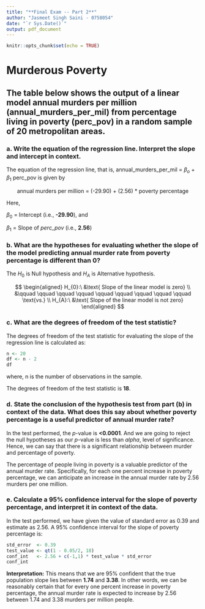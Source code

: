 ```yaml
---
title: "**Final Exam -- Part 2**"
author: "Jasmeet Singh Saini - 0758054"
date: "`r Sys.Date()`"
output: pdf_document
---
```


```r
knitr::opts_chunk$set(echo = TRUE)
```

# Murderous Poverty

## The table below shows the output of a linear model annual murders per million (annual_murders_per_mil) from percentage living in poverty (perc_pov) in a random sample of 20 metropolitan areas.

### a. Write the equation of the regression line. Interpret the slope and intercept in context.

The equation of the regression line, that is, annual_murders_per_mil = $\beta_{o}$ + $\beta_{1}$ perc_pov is given by

$$
\text{ annual murders per million = (-29.90) + (2.56) * poverty percentage} 
$$

Here,

$\beta_{0}$ = Intercept (i.e., **-29.90**), and

$\beta_{1}$ = Slope of *perc_pov* (i.e., **2.56**)


### b. What are the hypotheses for evaluating whether the slope of the model predicting annual murder rate from poverty percentage is different than 0?

The $H_{0}$ is Null hypothesis and $H_{A}$ is Alternative hypothesis.

$$
\begin{aligned}
H_{0}:\ &\text{ Slope of the linear model is zero} \\
&\qquad \qquad \qquad \qquad \qquad \qquad \qquad \qquad \qquad \text{vs.} \\
H_{A}:\ &\text{ Slope of the linear model is not zero}
\end{aligned}
$$

### c. What are the degrees of freedom of the test statistic?

The degrees of freedom of the test statistic for evaluating the slope of the regression line is calculated as:

```r
n <- 20
df <- n - 2
df
```

where, n is the number of observations in the sample.

The degrees of freedom of the test statistic is **18**.

### d. State the conclusion of the hypothesis test from part (b) in context of the data. What does this say about whether poverty percentage is a useful predictor of annual murder rate?

In the test performed, the *p*-value is **<0.0001**. And we are going to reject the null hypotheses as our *p*-value is less than $alpha$, level of significance. Hence, we can say that there is a significant relationship between murder and percentage of poverty.

The percentage of people living in poverty is a valuable predictor of the annual murder rate. Specifically, for each one percent increase in poverty percentage, we  can anticipate an increase in the annual murder rate by 2.56 murders per one million.


### e. Calculate a 95% confidence interval for the slope of poverty percentage, and interpret it in context of the data.

In the test performed, we have given the value of standard error as 0.39 and estimate as 2.56. A 95% confidence interval for the slope of poverty percentage is:

```r
std_error  <- 0.39
test_value <- qt(1 - 0.05/2, 18)
conf_int   <- 2.56 + c(-1,1) * test_value * std_error
conf_int
```

**Interpretation:** This means that we are 95% confident that the true population slope lies between **1.74** and **3.38**. In other words, we can be reasonably certain that for every one percent increase in poverty percentage, the annual murder rate is expected to increase by 2.56 between 1.74 and 3.38 murders per million people.

